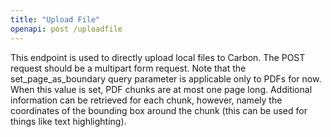```yaml
---
title: "Upload File"
openapi: post /uploadfile
---
```


This endpoint is used to directly upload local files to Carbon. The POST request should be a multipart form request. Note that the set_page_as_boundary query parameter is applicable only to PDFs for now. When this value is set, PDF chunks are at most one page long. Additional information can be retrieved for each chunk, however, namely the coordinates of the bounding box around the chunk (this can be used for things like text highlighting).